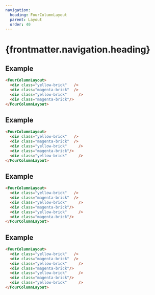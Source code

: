 ```yaml
---
navigation:
  heading: FourColumnLayout
  parent: Layout
  order: 40
---
```


# {frontmatter.navigation.heading}
## Example
```html
<FourColumnLayout>
  <div class="yellow-brick"   />
  <div class="magenta-brick"  />
  <div class="yellow-brick"     />
  <div class="magenta-brick"/>
</FourColumnLayout>
```
<FourColumnLayout>
  <div class="yellow-brick"   />
  <div class="magenta-brick"  />
  <div class="yellow-brick"     />
  <div class="magenta-brick"/>
</FourColumnLayout>

## Example
```html
<FourColumnLayout>
  <div class="yellow-brick"   />
  <div class="magenta-brick"  />
  <div class="yellow-brick"     />
  <div class="magenta-brick"/>
  <div class="yellow-brick"     />
</FourColumnLayout>
```
<FourColumnLayout>
  <div class="yellow-brick"   />
  <div class="magenta-brick"  />
  <div class="yellow-brick"     />
  <div class="magenta-brick"/>
  <div class="yellow-brick"     />
</FourColumnLayout>

## Example
```html
<FourColumnLayout>
  <div class="yellow-brick"   />
  <div class="magenta-brick"  />
  <div class="yellow-brick"     />
  <div class="magenta-brick"/>
  <div class="yellow-brick"     />
  <div class="magenta-brick"/>
</FourColumnLayout>
```
<FourColumnLayout>
  <div class="yellow-brick"   />
  <div class="magenta-brick"  />
  <div class="yellow-brick"     />
  <div class="magenta-brick"/>
  <div class="yellow-brick"     />
  <div class="magenta-brick"/>
</FourColumnLayout>

## Example
```html
<FourColumnLayout>
  <div class="yellow-brick"   />
  <div class="magenta-brick"  />
  <div class="yellow-brick"     />
  <div class="magenta-brick"/>
  <div class="yellow-brick"     />
  <div class="magenta-brick"/>
  <div class="yellow-brick"     />
</FourColumnLayout>
```
<FourColumnLayout>
  <div class="yellow-brick"   />
  <div class="magenta-brick"  />
  <div class="yellow-brick"     />
  <div class="magenta-brick"/>
  <div class="yellow-brick"     />
  <div class="magenta-brick"/>
  <div class="yellow-brick"     />
</FourColumnLayout>
